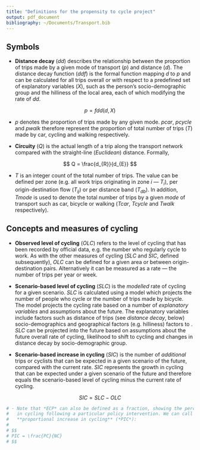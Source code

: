 ```yaml
---
title: "Definitions for the propensity to cycle project"
output: pdf_document
bibliography: ~/Documents/Transport.bib
---
```


## Symbols

- **Distance decay** (*dd*) describes the relationship between the 
  proportion of trips made by a given mode of transport ($p$)
  and distance ($d$).
  The distance decay function (*ddf*) is the formal function
  mapping $d$ to $p$ and can be calculated for all trips overall or with
  respect to a predefined set of explanatory variables (*X*),
  such as the person's socio-demographic group and the hilliness of the local area,
  each of which modifying the rate of *dd*.
  
$$
p = fdd(d, X)
$$

- $p$ denotes the proportion of trips made by any given mode. $pcar$, $pcycle$
and $pwalk$ therefore represent the proportion of total number of trips ($T$) made
by car, cycling and walking respectively.

- **Circuity** (*Q*) is the actual length of a trip along the transport network compared
    with the straight-line (*Euclidean*) distance. Formally,
    
$$
Q = \frac{d_{R}}{d_{E}}
$$

- $T$ is an integer count of the total number of trips. The value can be defined
per zone (e.g. all work trips originating in zone $i$ --- $T_i$), per
origin-destination flow ($T_{ij}$) or per distance band ($T_{db}$). In addition,
$Tmode$ is used to denote the total number of trips by a given *mode* of
transport such as car, bicycle or walking ($Tcar$, $Tcycle$ and $Twalk$ respectively).

 

## Concepts and measures of cycling

- **Observed level of cycling** (*OLC*) refers to the level of cycling that has
  been recorded by official data,
  e.g. the number who regularly cycle to work.
  As with the other measures of cycling (*SLC* and *SIC*, defined subsequently),
  *OLC* can be defined for a given area or between
  origin-destination pairs.
  Alternatively it can be measured as a rate ---
  the number of trips per year
  or week.
  
- **Scenario-based level of cycling** (*SLC*)
  is the *modelled* rate of cycling for a given scenario. 
  *SLC* is calculated using a model which projects the number of people who cycle
  or the number of trips
  made by bicycle. The model projects the cycling rate
  based on a number of *explanatory variables* and assumptions about the future.
  The explanatory variables include factors such as
  distance of trips (see *distance decay*, below)
  socio-demographics
  and geographical factors (e.g. hilliness)
  factors to . *SLC* can be projected
  into the future based on assumptions about the future
  overall rate of cycling, likelihood
  to shift to cycling and changes in distance decay by socio-demographic group.
  
- **Scenario-based increase in cycling** (*SIC*) is the number of *additional* trips or
  cyclists
  that can be expected in a given scenario of the future, compared with the
  current rate. $SIC$ represents the growth in cycling that can be expected
  under a given scenario of the future and therefore equals the scenario-based
  level of cycling minus the current rate of cycling. 
  
$$
SIC = SLC - OLC
$$

```r
# - Note that *ECP* can also be defined as a fraction, showing the percentage increase
#   in cycling following a particular policy intervention. We can call this 
#   **proportional increase in cycling** (*PIC*):
#   
# $$
# PIC = \frac{PC}{NC}
# $$
```

